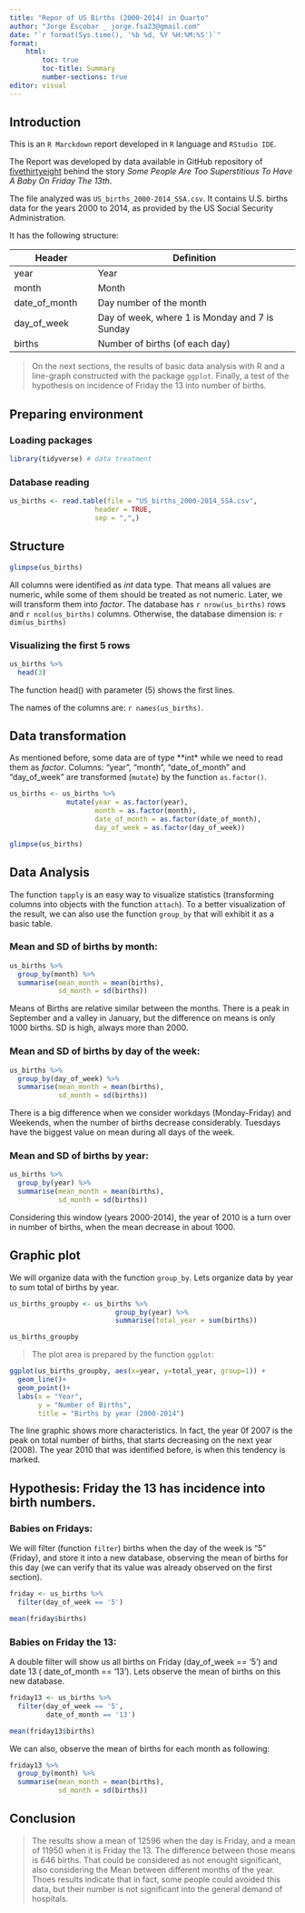 ---
title: "Repor of US Births (2000-2014) in Quarto"
author: "Jorge Escobar _ jorge.fsa23@gmail.com"
date: "`r format(Sys.time(), '%b %d, %Y %H:%M:%S')`"
format: 
    html:
        toc: true
        toc-title: Summary
        number-sections: true
editor: visual
---

## Introduction

This is an `R Marckdown` report developed in `R` language and `RStudio IDE`.

The Report was developed by data available in GitHub repository of [fivethirtyeight](https://github.com/fivethirtyeight/data/tree/master/births) behind the story *Some People Are Too Superstitious To Have A Baby On Friday The 13th*.

The file analyzed was `US_births_2000-2014_SSA.csv`. It contains U.S. births data for the years 2000 to 2014, as provided by the US Social Security Administration.

It has the following structure:

Header               |  Definition
---------------------|---------------------------------------------------
year                 | Year
month                | Month
date_of_month        | Day number of the month
day_of_week          | Day of week, where 1 is Monday and 7 is Sunday
births               | Number of births (of each day)


> On the next sections, the results of basic data analysis with R and a line-graph constructed with the package `ggplot`. Finally, a test of the hypothesis on incidence of Friday the 13 into number of births.

	
## Preparing environment
 
### Loading packages
<!-- If necessary, the packages must be installed before in RStudio -->
```{r message=FALSE, warning=FALSE}
library(tidyverse) # data treatment
```

### Database reading
```{r}
us_births <- read.table(file = "US_births_2000-2014_SSA.csv",
                     header = TRUE,
                     sep = ",",)
```

## Structure
```{r}
glimpse(us_births)
```
All columns were identified as *int* data type. That means all values are numeric, while some of them should be treated as not numeric. Later, we will transform them into *factor*.\n\n
The database has `r nrow(us_births)` rows and `r ncol(us_births)` columns.
Otherwise, the database dimension is: `r dim(us_births)`

### Visualizing the first 5 rows

```{r}
us_births %>% 
  head(3) 
```
The function head() with parameter (5) shows the first lines.

The names of the columns are: `r names(us_births)`.

## Data transformation
As mentioned before, some data are of type **int* while we need to read them as *factor*.\n
Columns: "year", "month", "date_of_month" and "day_of_week" are transformed (`mutate`) by the function `as.factor()`.

```{r}
us_births <- us_births %>%
              mutate(year = as.factor(year),
                     month = as.factor(month),
                     date_of_month = as.factor(date_of_month),
                     day_of_week = as.factor(day_of_week))

glimpse(us_births)
```

## Data Analysis
The function `tapply` is an easy way to visualize statistics (transforming columns into objects with the function `attach`).\n
To a better visualization of the result, we can also use the function `group_by` that will exhibit it as a basic table.

### Mean and SD of births by month:
```{r}
us_births %>% 
  group_by(month) %>% 
  summarise(mean_month = mean(births),
            sd_month = sd(births))
```
Means of Births are relative similar between the months. There is a peak in September and a valley in January, but the difference on means is only 1000 births. SD is high, always more than 2000.

### Mean and SD of births by day of the week:
```{r}
us_births %>% 
  group_by(day_of_week) %>% 
  summarise(mean_month = mean(births),
            sd_month = sd(births))
```
There is a big difference when we consider workdays (Monday-Friday) and Weekends, when the number of births decrease considerably. Tuesdays have the biggest value on mean during all days of the week.


### Mean and SD of births by year:
```{r}
us_births %>% 
  group_by(year) %>% 
  summarise(mean_month = mean(births),
            sd_month = sd(births))
```
Considering this window (years 2000-2014), the year of 2010 is a turn over in number of births, when the mean decrease in about 1000. 

## Graphic plot
We will organize data with the function `group_by`. Lets organize data by year to sum total of births by year.
```{r}
us_births_groupby <- us_births %>% 
                          group_by(year) %>% 
                          summarise(total_year = sum(births))

us_births_groupby
```

>The plot area is prepared by the function `ggplot`:

```{r}
ggplot(us_births_groupby, aes(x=year, y=total_year, group=1)) +
  geom_line()+
  geom_point()+
  labs(x = "Year", 
       y = "Number of Births",
       title = "Births by year (2000-2014") 
```
The line graphic shows more characteristics. In fact, the year 0f 2007 is the peak on total number of births, that starts decreasing on the next year (2008). The year 2010 that was identified before, is when this tendency is marked.


## Hypothesis: Friday the 13 has incidence into birth numbers.

### Babies on Fridays:
We will filter (function `filter`) births when the day of the week is "5" (Friday), and store it into a new database, observing the mean of births for this day (we can verify that its value was already observed on the first section).
```{r}
friday <- us_births %>% 
  filter(day_of_week == '5') 

mean(friday$births)
```

### Babies on Friday the 13:
A double filter will show us all births on Friday (day_of_week == '5') and date 13 ( date_of_month == '13'). Lets observe the mean of births on this new database.
```{r}
friday13 <- us_births %>% 
  filter(day_of_week == '5', 
         date_of_month == '13')

mean(friday13$births)
```

We can also, observe the mean of births for each month as following:
```{r}
friday13 %>% 
  group_by(month) %>% 
  summarise(mean_month = mean(births),
            sd_month = sd(births))
```

## Conclusion 

> The results show a mean of 12596 when the day is Friday, and a mean of 11950 when it is Friday the 13. The difference between those means is 646 births. That could be considered as not enought significant, also considering the Mean between different months of the year. Thoes results indicate that in fact, some people could avoided this data, but their number is not significant into the general demand of hospitals.